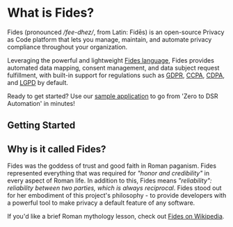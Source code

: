 
<HeroVisual title="Automate Global Privacy on Any Tech Stack" image="/assets/img/heros/fides-hero-2x.gif" />

<CtaTileWrap>
  <CtaTile title="Documentation" link="./docs" />
  <CtaTile title="Tutorials" link="./tutorials" />
  <CtaTile title="Install" link="docs/get_started/quickstart"/>
</CtaTileWrap>

# What is Fides?

Fides (pronounced */fee-dhez/*, from Latin: Fidēs) is an open-source Privacy as Code platform that lets you manage, maintain, and automate privacy compliance throughout your organization. 

Leveraging the powerful and lightweight [Fides language](https://ethyca.github.io/fideslang/), Fides provides automated data mapping, consent management, and data subject request fulfillment, with built-in support for regulations such as [GDPR](https://ico.org.uk/for-organisations/guide-to-data-protection/guide-to-the-general-data-protection-regulation-gdpr/), [CCPA](https://ethyca.com/how-your-business-can-prepare-for-cpra), [CDPA](https://ethyca.com/how-your-business-can-prepare-for-virginias-cdpa), and [LGPD](https://iapp.org/news/a/the-new-brazilian-general-data-protection-law-a-detailed-analysis/) by default.


Ready to get started? Use our [sample application](docs/get_started/quickstart) to go from 'Zero to DSR Automation' in minutes!

## Getting Started
<KeyFeatWrap>
  <KeyFeat title="Privacy Request Automation" link="/tutorials/privacy-requests-get-started"  description="Go from 'Zero to DSR Automation' in your own infrastructure."/>
  <KeyFeat title="Data Mapping" link="/tutorials/data-mapping-get-started"  description="Generate maps of your systems and infrastructure with Fides' automated tools."/>
  <KeyFeat title="Managing Consent" link="/tutorials/consent-management-get-started"   description="Understand how Fides can help provide you with compliance-minded consent solutions."/>
  <KeyFeat title="Fides for Businesses" link="/docs/enterprise/overview"   description="Use Fides for Enterprise-level data classifications, visualizations, and more."/>
</KeyFeatWrap>


## Why is it called Fides?

Fides was the goddess of trust and good faith in Roman paganism. Fides represented everything that was required for *"honor and credibility"* in every aspect of Roman life. In addition to this, Fides means *"reliability": reliability between two parties, which is always reciprocal*. Fides stood out for her embodiment of this project's philosophy - to provide developers with a powerful tool to make privacy a default feature of any software.

If you'd like a brief Roman mythology lesson, check out [Fides on Wikipedia](https://en.wikipedia.org/wiki/Fides_(deity)).



